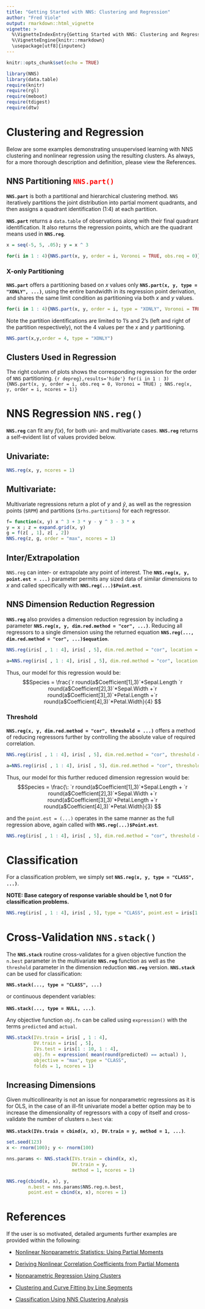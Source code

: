 ---
title: "Getting Started with NNS: Clustering and Regression"
author: "Fred Viole"
output: rmarkdown::html_vignette
vignette: >
  %\VignetteIndexEntry{Getting Started with NNS: Clustering and Regression}
  %\VignetteEngine{knitr::rmarkdown}
  \usepackage[utf8]{inputenc}
---

```{r setup, include=FALSE}
knitr::opts_chunk$set(echo = TRUE)
```

```{r setup2, message=FALSE, warning=FALSE}
library(NNS)
library(data.table)
require(knitr)
require(rgl)
require(meboot)
require(tdigest)
require(dtw)
```


# Clustering and Regression
Below are some examples demonstrating unsupervised learning with NNS clustering and nonlinear regression using the resulting clusters.  As always, for a more thorough description and definition, please view the References.

## NNS Partitioning <span style="color:red">`NNS.part()`</span>
**`NNS.part`** is both a partitional and hierarchical clustering method.  `NNS` iteratively partitions the joint distribution into partial moment quadrants, and then assigns a quadrant identification (1:4) at each partition.

**`NNS.part`** returns a `data.table` of observations along with their final quadrant identification.  It also returns the regression points, which are the quadrant means used in **`NNS.reg`**.
```{r linear}
x = seq(-5, 5, .05); y = x ^ 3

for(i in 1 : 4){NNS.part(x, y, order = i, Voronoi = TRUE, obs.req = 0)}
```


### X-only Partitioning
**`NNS.part`** offers a partitioning based on $x$ values only **`NNS.part(x, y, type = "XONLY", ...)`**, using the entire bandwidth in its regression point derivation, and shares the same limit condition as partitioning via both $x$ and $y$ values.
```{r x part,results='hide'}
for(i in 1 : 4){NNS.part(x, y, order = i, type = "XONLY", Voronoi = TRUE)}
```

Note the partition identifications are limited to 1's and 2's (left and right of the partition respectively), not the 4 values per the $x$ and $y$ partitioning.
```{r res2, echo=FALSE}
NNS.part(x,y,order = 4, type = "XONLY")
```

## Clusters Used in Regression
The right column of plots shows the corresponding regression for the order of `NNS` partitioning.
```{r depreg},results='hide'}
for(i in 1 : 3){NNS.part(x, y, order = i, obs.req = 0, Voronoi = TRUE) ; NNS.reg(x, y, order = i, ncores = 1)}
```


# NNS Regression `NNS.reg()`
**`NNS.reg`** can fit any $f(x)$, for both uni- and multivariate cases.  **`NNS.reg`** returns a self-evident list of values provided below.

## Univariate:
```{r nonlinear,fig.width=5,fig.height=3,fig.align = "center"}
NNS.reg(x, y, ncores = 1)
```

## Multivariate:
Multivariate regressions return a plot of $y$ and $\hat{y}$, as well as the regression points (`$RPM`) and partitions (`$rhs.partitions`) for each regressor.
```{r nonlinear multi,fig.width=5,fig.height=3,fig.align = "center"}
f= function(x, y) x ^ 3 + 3 * y - y ^ 3 - 3 * x
y = x ; z = expand.grid(x, y)
g = f(z[ , 1], z[ , 2])
NNS.reg(z, g, order = "max", ncores = 1)
```

## Inter/Extrapolation
`NNS.reg` can inter- or extrapolate any point of interest.  The **`NNS.reg(x, y, point.est = ...)`** parameter permits any sized data of similar dimensions to $x$ and called specifically with **`NNS.reg(...)$Point.est`**.


## NNS Dimension Reduction Regression
**`NNS.reg`** also provides a dimension reduction regression by including a parameter **`NNS.reg(x, y, dim.red.method = "cor", ...)`**.  Reducing all regressors to a single dimension using the returned equation **`NNS.reg(..., dim.red.method = "cor", ...)$equation`**.
```{r nonlinear_class,fig.width=5,fig.height=3,fig.align = "center", message = FALSE}
NNS.reg(iris[ , 1 : 4], iris[ , 5], dim.red.method = "cor", location = "topleft", ncores = 1)$equation
```

```{r nonlinear_class2,fig.width=5,fig.height=3,fig.align = "center", message = FALSE, echo=FALSE}
a=NNS.reg(iris[ , 1 : 4], iris[ , 5], dim.red.method = "cor", location = "topleft", ncores = 1, plot = FALSE)$equation
```
Thus, our model for this regression would be:
$$Species = \frac{`r round(a$Coefficient[1],3)`*Sepal.Length `r round(a$Coefficient[2],3)`*Sepal.Width +`r round(a$Coefficient[3],3)`*Petal.Length +`r round(a$Coefficient[4],3)`*Petal.Width}{4} $$


### Threshold
**`NNS.reg(x, y, dim.red.method = "cor", threshold = ...)`** offers a method of reducing regressors further by controlling the absolute value of required correlation.
```{r nonlinear class threshold,fig.width=5,fig.height=3,fig.align = "center"}
NNS.reg(iris[ , 1 : 4], iris[ , 5], dim.red.method = "cor", threshold = .75, location = "topleft", ncores = 1)$equation
```

```{r nonlinear class threshold 2,fig.width=5,fig.height=3,fig.align = "center", echo=FALSE}
a=NNS.reg(iris[ , 1 : 4], iris[ , 5], dim.red.method = "cor", threshold = .75, location = "topleft", ncores = 1, plot = FALSE)$equation
```

Thus, our model for this further reduced dimension regression would be:
$$Species = \frac{\: `r round(a$Coefficient[1],3)`*Sepal.Length + `r round(a$Coefficient[2],3)`*Sepal.Width +`r round(a$Coefficient[3],3)`*Petal.Length +`r round(a$Coefficient[4],3)`*Petal.Width}{3} $$

and the `point.est = (...)` operates in the same manner as the full regression above, again called with **`NNS.reg(...)$Point.est`**.
```{r final,fig.width=5,fig.height=3,fig.align = "center"}
NNS.reg(iris[ , 1 : 4], iris[ , 5], dim.red.method = "cor", threshold = .75, point.est = iris[1 : 10, 1 : 4], location = "topleft", ncores = 1)$Point.est
```


# Classification
For a classification problem, we simply set **`NNS.reg(x, y, type = "CLASS", ...)`**.

**NOTE: Base category of response variable should be 1, not 0 for classification problems.**

```{r class,fig.width=5,fig.height=3,fig.align = "center", message=FALSE}
NNS.reg(iris[ , 1 : 4], iris[ , 5], type = "CLASS", point.est = iris[1 : 10, 1 : 4], location = "topleft", ncores = 1)$Point.est
```


# Cross-Validation `NNS.stack()`
The **`NNS.stack`** routine cross-validates for a given objective function the `n.best` parameter in the multivariate **`NNS.reg`** function as well as the `threshold` parameter in the dimension reduction **`NNS.reg`** version.  **`NNS.stack`** can be used for classification:

**`NNS.stack(..., type = "CLASS", ...)`** 

or continuous dependent variables:

**`NNS.stack(..., type = NULL, ...)`**.

Any objective function `obj.fn` can be called using `expression()` with the terms `predicted` and `actual`.


```{r stack,fig.width=5,fig.height=3,fig.align = "center", message=FALSE}
NNS.stack(IVs.train = iris[ , 1 : 4], 
          DV.train = iris[ , 5], 
          IVs.test = iris[1 : 10, 1 : 4],
          obj.fn = expression( mean(round(predicted) == actual) ),
          objective = "max", type = "CLASS", 
          folds = 1, ncores = 1)
```


## Increasing Dimensions
Given multicollinearity is not an issue for nonparametric regressions as it is for OLS, in the case of an ill-fit univariate model a better option may be to increase the dimensionality of regressors with a copy of itself and cross-validate the number of clusters `n.best` via:

**`NNS.stack(IVs.train = cbind(x, x), DV.train = y, method = 1, ...)`**.

```{r stack2, message = FALSE,fig.width=5,fig.height=3,fig.align = "center",results='hide'}
set.seed(123)
x <- rnorm(100); y <- rnorm(100)

nns.params <- NNS.stack(IVs.train = cbind(x, x),
                        DV.train = y,
                        method = 1, ncores = 1)

NNS.reg(cbind(x, x), y, 
        n.best = nns.params$NNS.reg.n.best,
        point.est = cbind(x, x), ncores = 1)
```


# References
If the user is so motivated, detailed arguments further examples are provided within the following:

* [Nonlinear Nonparametric Statistics: Using Partial Moments](https://www.amazon.com/dp/1490523995/ref=cm_sw_su_dp)

* [Deriving Nonlinear Correlation Coefficients from Partial Moments](https://www.ssrn.com/abstract=2148522)

* [Nonparametric Regression Using Clusters](https://link.springer.com/article/10.1007/s10614-017-9713-5)

* [Clustering and Curve Fitting by Line Segments](https://www.ssrn.com/abstract=2861339)

* [Classification Using NNS Clustering Analysis](https://www.ssrn.com/abstract=2864711)
